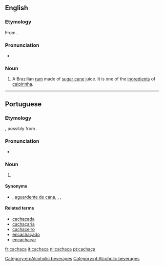 {{also|cachaca}}
==English==

===Etymology===
From {{etyl|pt|en}} {{term|cachaça|lang=pt}}.

===Pronunciation===
* {{hyphenation|ca|cha|ça}}

===Noun===
{{en-noun|?}}

# A Brazilian [[rum]] made of [[sugar cane]] juice. It is one of the [[ingredient]]s of [[caipirinha]].

[[Category:en:Alcoholic beverages]]

----

==Portuguese==

===Etymology===
{{unk.|lang=pt|title=Uncertain}}, possibly from {{term|cachaço||nape|lang=pt}}.

===Pronunciation===
* {{a|Brazil}} {{IPA|/kaˈʃasa/|/kaˈʃasɐ/|lang=pt}}

===Noun===
{{pt-noun|f|s}}

# {{l/en|cachaça}} {{gloss|a type of Brazilian rum}}

====Synonyms====
* {{l/pt|aguardente}}, [[aguardente de cana]], {{l/pt|cana}}, {{l/pt|canha}} {{qualifier|Rio Grande do Sul}}, {{l/pt|pinga}}

====Related terms====
* [[cachaçada]]
* [[cachaçaria]]
* [[cachaceiro]]
* [[encachaçado]]
* [[encachaçar]]

[[Category:pt:Alcoholic beverages]]

[[fr:cachaça]]
[[it:cachaça]]
[[nl:cachaça]]
[[pt:cachaça]]